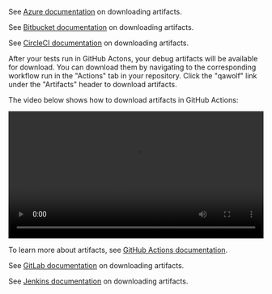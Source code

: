 
<CiTabs>
<TabItem value="azure">

See [Azure documentation](https://docs.microsoft.com/en-us/azure/devops/pipelines/artifacts/pipeline-artifacts?view=azure-devops&tabs=classic#downloading-artifacts) on downloading artifacts.

</TabItem>
<TabItem value="bitbucket">

See [Bitbucket documentation](https://confluence.atlassian.com/bitbucket/using-artifacts-in-steps-935389074.html#Usingartifactsinsteps-artifact_expiry) on downloading artifacts.

</TabItem>
<TabItem value="circleci">

See [CircleCI documentation](https://circleci.com/docs/2.0/artifacts/#artifacts-overview) on downloading artifacts.

</TabItem>
<TabItem value="github">

After your tests run in GitHub Actons, your debug artifacts will be available for download. You can download them by navigating to the corresponding workflow run in the "Actions" tab in your repository. Click the "qawolf" link under the "Artifacts" header to download artifacts.

The video below shows how to download artifacts in GitHub Actions:

<video controls title="download artifacts in GitHub" width="100%">
  <source
    src="https://storage.googleapis.com/docs.qawolf.com/guides/github_artifacts.mov"
    type="video/mp4"
  />
</video>

To learn more about artifacts, see [GitHub Actions documentation](https://help.github.com/en/actions/automating-your-workflow-with-github-actions/persisting-workflow-data-using-artifacts).

</TabItem>
<TabItem value="gitlab">

See [GitLab documentation](https://docs.gitlab.com/ee/user/project/pipelines/job_artifacts.html#downloading-artifacts) on downloading artifacts.

</TabItem>
<TabItem value="jenkins">

See [Jenkins documentation](https://plugins.jenkins.io/artifactdeployer) on downloading artifacts.

</TabItem>
</CiTabs>
